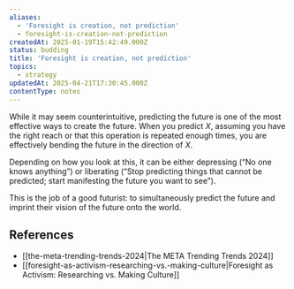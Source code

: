 ```yaml
---
aliases:
  - 'Foresight is creation, not prediction'
  - foresight-is-creation-not-prediction
createdAt: 2025-01-19T15:42:49.000Z
status: budding
title: 'Foresight is creation, not prediction'
topics:
  - strategy
updatedAt: 2025-04-21T17:30:45.000Z
contentType: notes
---
```

While it may seem counterintuitive, predicting the future is one of the most effective ways to create the future. When you predict _X_, assuming you have the right reach or that this operation is repeated enough times, you are effectively bending the future in the direction of _X_.

Depending on how you look at this, it can be either depressing (“No one knows anything”) or liberating (“Stop predicting things that cannot be predicted; start manifesting the future you want to see”).

This is the job of a good futurist: to simultaneously predict the future and imprint their vision of the future onto the world.

## References

- [[the-meta-trending-trends-2024|The META Trending Trends 2024]]
- [[foresight-as-activism-researching-vs.-making-culture|Foresight as Activism: Researching vs. Making Culture]]
